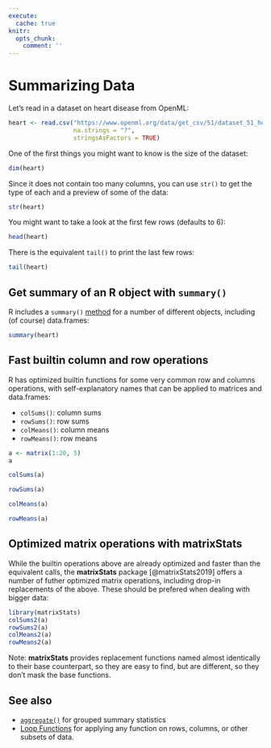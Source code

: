 ```yaml
---
execute:
  cache: true
knitr:
  opts_chunk: 
    comment: ''
---
```

# Summarizing Data {#sec-summarize}

Let's read in a dataset on heart disease from OpenML:

```r
heart <- read.csv("https://www.openml.org/data/get_csv/51/dataset_51_heart-h",
                  na.strings = "?",
                  stringsAsFactors = TRUE)
```

One of the first things you might want to know is the size of the dataset:

```r
dim(heart)
```

Since it does not contain too many columns, you can use `str()` to get the
type of each and a preview of some of the data:

```r
str(heart)
```

You might want to take a look at the first few rows (defaults to 6):

```r
head(heart)
```

There is the equivalent `tail()` to print the last few rows:

```r
tail(heart)
```

## Get summary of an R object with `summary()`

R includes a `summary()` [method](#s3methods) for a number of different objects,
including (of course) data.frames:

```r
summary(heart)
```

## Fast builtin column and row operations

R has optimized builtin functions for some very common row and columns
operations, with self-explanatory names that can be applied to matrices and
data.frames:

* `colSums()`: column sums
* `rowSums()`: row sums
* `colMeans()`: column means
* `rowMeans()`: row means

```r
a <- matrix(1:20, 5)
a
```

```r
colSums(a)
```

```r
rowSums(a)
```

```r
colMeans(a)
```

```r
rowMeans(a)
```

## Optimized matrix operations with **matrixStats**

While the builtin operations above are already optimized and faster than the 
equivalent calls, the **matrixStats** package [@matrixStats2019] offers a 
number of futher optimized matrix operations, including drop-in replacements of 
the above. These should be prefered when dealing with bigger data:

```r
library(matrixStats)
colSums2(a)
rowSums2(a)
colMeans2(a)
rowMeans2(a)
```

Note: **matrixStats** provides replacement functions named almost identically 
to their base counterpart, so they are easy to find, but are different, so 
they don't mask the base functions.

## See also

- [`aggregate()`](#sec-aggregate) for grouped summary statistics
- [Loop Functions](#sec-loopfns) for applying any function on rows, 
columns, or other subsets of data. 
